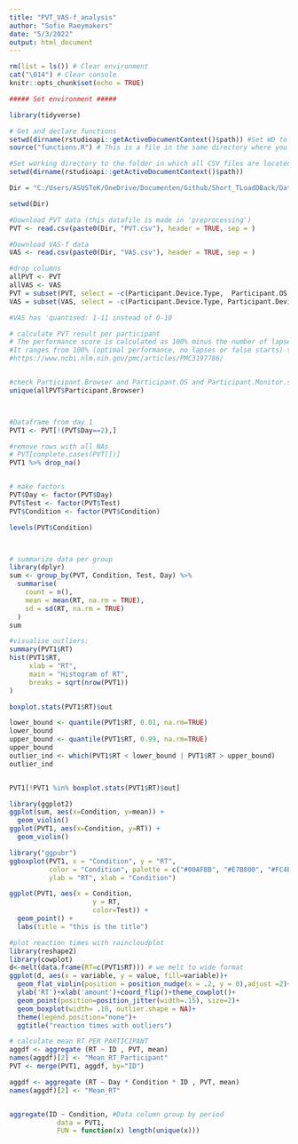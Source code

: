```yaml
---
title: "PVT_VAS-f_analysis"
author: "Sofie Raeymakers"
date: "5/3/2022"
output: html_document
---
```


```r
rm(list = ls()) # Clear environment
cat("\014") # Clear console
knitr::opts_chunk$set(echo = TRUE)
```

```r
##### Set environment #####

library(tidyverse)

# Get and declare functions
setwd(dirname(rstudioapi::getActiveDocumentContext()$path)) #Set WD to script location - Else it can't find functions.R
source("functions.R") # This is a file in the same directory where you can stash your functions so you can save them there and have them together

#Set working directory to the folder in which all CSV files are located
setwd(dirname(rstudioapi::getActiveDocumentContext()$path))

Dir = "C:/Users/ASUSTeK/OneDrive/Documenten/Github/Short_TLoadDBack/Data/"

setwd(Dir)

#Download PVT data (this datafile is made in 'preprocessing')
PVT <- read.csv(paste0(Dir, "PVT.csv"), header = TRUE, sep = )

#Download VAS-f data
VAS <- read.csv(paste0(Dir, "VAS.csv"), header = TRUE, sep = )

#drop columns
allPVT <- PVT
allVAS <- VAS
PVT = subset(PVT, select = -c(Participant.Device.Type,  Participant.OS, Participant.Browser, Participant.Monitor.Size, Participant.Viewport.Size) )
VAS = subset(VAS, select = -c(Participant.Device.Type, Participant.Device, Participant.OS, Participant.Browser, Participant.Monitor.Size, Participant.Viewport.Size) )

#VAS has 'quantised: 1-11 instead of 0-10

```

```r
# calculate PVT result per participant 
# The performance score is calculated as 100% minus the number of lapses and false starts relative to the number of valid stimuli and false starts. 
#It ranges from 100% (optimal performance, no lapses or false starts) to 0% (worst possible performance, only lapses and false starts). 
#https://www.ncbi.nlm.nih.gov/pmc/articles/PMC3197786/


#check Participant.Browser and Participant.OS and Participant.Monitor.size
unique(allPVT$Participant.Browser)



#Dataframe from day 1
PVT1 <- PVT[!(PVT$Day==2),]

#remove rows with all NAs
# PVT[complete.cases(PVT[])]
PVT1 %>% drop_na()


# make factors
PVT$Day <- factor(PVT$Day)
PVT$Test <- factor(PVT$Test)
PVT$Condition <- factor(PVT$Condition)

levels(PVT$Condition)



# summarize data per group
library(dplyr)
sum <- group_by(PVT, Condition, Test, Day) %>%
  summarise(
    count = n(),
    mean = mean(RT, na.rm = TRUE),
    sd = sd(RT, na.rm = TRUE)
  )
sum

#visualise outliers:
summary(PVT1$RT)
hist(PVT1$RT,
     xlab = "RT",
     main = "Histogram of RT",
     breaks = sqrt(nrow(PVT1))
)

boxplot.stats(PVT1$RT)$out

lower_bound <- quantile(PVT1$RT, 0.01, na.rm=TRUE)
lower_bound
upper_bound <- quantile(PVT1$RT, 0.99, na.rm=TRUE)
upper_bound
outlier_ind <- which(PVT1$RT < lower_bound | PVT1$RT > upper_bound)
outlier_ind


PVT1[!PVT1 %in% boxplot.stats(PVT1$RT)$out]

library(ggplot2)
ggplot(sum, aes(x=Condition, y=mean)) + 
  geom_violin()
ggplot(PVT1, aes(x=Condition, y=RT)) + 
  geom_violin()

library("ggpubr")
ggboxplot(PVT1, x = "Condition", y = "RT", 
          color = "Condition", palette = c("#00AFBB", "#E7B800", "#FC4E07"),
          ylab = "RT", xlab = "Condition")

ggplot(PVT1, aes(x = Condition, 
                     y = RT, 
                     color=Test)) +
  geom_point() +
  labs(title = "this is the title")

#plot reaction times with raincloudplot
library(reshape2)
library(cowplot)
d<-melt(data.frame(RT=c(PVT1$RT))) # we melt to wide format 
ggplot(d, aes(x = variable, y = value, fill=variable))+
  geom_flat_violin(position = position_nudge(x = .2, y = 0),adjust =2)+
  ylab('RT')+xlab('amount')+coord_flip()+theme_cowplot()+
  geom_point(position=position_jitter(width=.15), size=2)+
  geom_boxplot(width= .10, outlier.shape = NA)+
  theme(legend.position="none")+
  ggtitle("reaction times with outliers")

# calculate mean RT PER PARTICIPANT 
aggdf <- aggregate (RT ~ ID , PVT, mean)
names(aggdf)[2] <- "Mean_RT_Participant"
PVT <- merge(PVT1, aggdf, by="ID")

aggdf <- aggregate (RT ~ Day * Condition * ID , PVT, mean)
names(aggdf)[2] <- "Mean_RT"


aggregate(ID ~ Condition, #Data column group by period
            data = PVT1, 
            FUN = function(x) length(unique(x)))




```